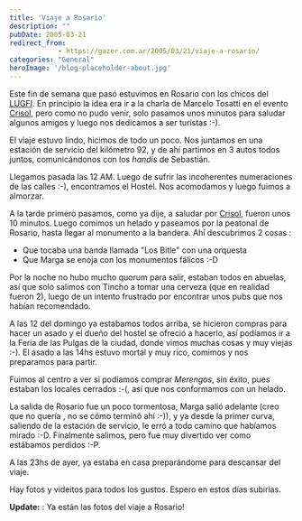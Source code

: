 ```yaml
---
title: 'Viaje a Rosario'
description: ""
pubDate: 2005-03-21
redirect_from: 
            - https://gazer.com.ar/2005/03/21/viaje-a-rosario/
categories: "General"
heroImage: '/blog-placeholder-about.jpg'
---
```

Este fin de semana que pasó estuvimos en Rosario con los chicos del [LUGFI](http://www.lug.fi.uba.ar). En principio la idea era ir a la charla de Marcelo Tosatti en el evento [Crisol](http://www.crisolargentina.org.ar), pero como no pudo venir, solo pasamos unos minutos para saludar algunos amigos y luego nos dedicamos a ser turistas :-).

El viaje estuvo lindo, hicimos de todo un poco. Nos juntamos en una estación de servicio del kilómetro 92, y de ahí partimos en 3 autos todos juntos, comunicándonos con los _handis_ de Sebastián.

Llegamos pasada las 12 AM. Luego de sufrir las incoherentes numeraciones de las calles :-), encontramos el Hostel. Nos acomodamos y luego fuimos a almorzar.

A la tarde primero pasamos, como ya dije, a saludar por [Crisol](http://www.crisolargentina.org.ar), fueron unos 10 minutos. Luego comimos un helado y paseamos por la peatonal de Rosario, hasta llegar al monumento a la bandera. Ahí descubrimos 2 cosas :

- Que tocaba una banda llamada "Los Bitle" con una orquesta
- Que Marga se enoja con los monumentos fálicos :-D

Por la noche no hubo mucho quorum para salir, estaban todos en abuelas, así que solo salimos con Tincho a tomar una cerveza (que en realidad fueron 2), luego de un intento frustrado por encontrar unos pubs que nos habían recomendado.

A las 12 del domingo ya estabamos todos arriba, se hicieron compras para hacer un asado y el dueño del hostel se ofreció a hacerlo, así podíamos ir a la Feria de las Pulgas de la ciudad, donde vimos muchas cosas y muy viejas :-). El asado a las 14hs estuvo mortal y muy rico, comimos y nos preparamos para partir.

Fuimos al centro a ver si podíamos comprar _Merengos_, sin éxito, pues estaban los locales cerrados :-(, así que nos conformamos con un helado.

La salida de Rosario fue un poco tormentosa, Marga salió adelante (creo que no quería , no se cómo terminó ahí :-)), y ya desde la primer curva, saliendo de la estación de servicio, le erró a todo camino que habíamos mirado :-D. Finalmente salimos, pero fue muy divertido ver como estábamos perdidos :-P.

A las 23hs de ayer, ya estaba en casa preparándome para descansar del viaje.

Hay fotos y videitos para todos los gustos. Espero en estos días subirlas.

**Update:** : Ya están las fotos del viaje a Rosario!

